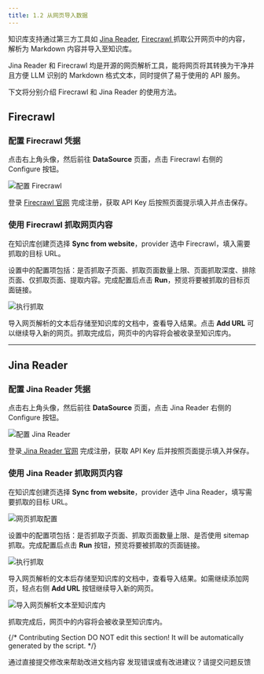 ```yaml
---
title: 1.2 从网页导入数据
---
```


知识库支持通过第三方工具如 [Jina Reader](https://jina.ai/reader), [Firecrawl ](https://www.firecrawl.dev/)抓取公开网页中的内容，解析为 Markdown 内容并导入至知识库。

<Info>
Jina Reader 和 Firecrawl 均是开源的网页解析工具，能将网页将其转换为干净并且方便 LLM 识别的 Markdown 格式文本，同时提供了易于使用的 API 服务。
</Info>

下文将分别介绍 Firecrawl 和 Jina Reader 的使用方法。

## Firecrawl

### 配置 Firecrawl 凭据

点击右上角头像，然后前往 **DataSource** 页面，点击 Firecrawl 右侧的 Configure 按钮。

![配置 Firecrawl](https://assets-docs.dify.ai/2024/12/d468cf996f591b4b2bd0ffb5de62bad4.png)

登录 [Firecrawl 官网](https://www.firecrawl.dev/) 完成注册，获取 API Key 后按照页面提示填入并点击保存。

### 使用 Firecrawl 抓取网页内容

在知识库创建页选择 **Sync from website**，provider 选中 Firecrawl，填入需要抓取的目标 URL。

设置中的配置项包括：是否抓取子页面、抓取页面数量上限、页面抓取深度、排除页面、仅抓取页面、提取内容。完成配置后点击 **Run**，预览将要被抓取的目标页面链接。

![执行抓取](https://assets-docs.dify.ai/2024/12/3e63b4ced9770e21d5132c3aa8e5d2de.png)

导入网页解析的文本后存储至知识库的文档中，查看导入结果。点击 **Add URL** 可以继续导入新的网页。抓取完成后，网页中的内容将会被收录至知识库内。

---

## Jina Reader

### 配置 Jina Reader 凭据

点击右上角头像，然后前往 **DataSource** 页面，点击 Jina Reader 右侧的 Configure 按钮。

![配置 Jina Reader](https://assets-docs.dify.ai/2024/12/28b37f9b36fe808b2d3302c48fce5ea3.png)

登录[ Jina Reader 官网](https://jina.ai/reader) 完成注册，获取 API Key 后并按照页面提示填入并保存。

### 使用 Jina Reader 抓取网页内容

在知识库创建页选择 **Sync from website**，provider 选中 Jina Reader，填写需要抓取的目标 URL。

![网页抓取配置](https://assets-docs.dify.ai/2024/12/f9170b2a2ab1be94bc85ff3ed3c3e723.png)

设置中的配置项包括：是否抓取子页面、抓取页面数量上限、是否使用 sitemap 抓取。完成配置后点击 **Run** 按钮，预览将要被抓取的页面链接。

![执行抓取](https://assets-docs.dify.ai/2024/12/a875f21a751551c03109c76308c577ee.png)

导入网页解析的文本后存储至知识库的文档中，查看导入结果。如需继续添加网页，轻点右侧 **Add URL** 按钮继续导入新的网页。

![导入网页解析文本至知识库内](https://assets-docs.dify.ai/2024/12/03494dc3c882ac1c74b464ea931e2533.png)

抓取完成后，网页中的内容将会被收录至知识库内。

{/*
Contributing Section
DO NOT edit this section!
It will be automatically generated by the script.
*/}

<CardGroup cols="2">
    <Card
        title="编辑此页面"
        icon="pen-to-square"
        href="https://github.com/langgenius/dify-docs/edit/main/zh-hans/guides/knowledge-base/create-knowledge-and-upload-documents/import-content-data/sync-from-website.mdx"
    >
        通过直接提交修改来帮助改进文档内容
    </Card>
    <Card
        title="提交问题"
        icon="github"
        href="https://github.com/langgenius/dify-docs/issues/new?title=文档问题%3A%20from-webs&body=%23%23%20问题描述%0A%3C%21--%20请简要描述您发现的问题%20--%3E%0A%0A%23%23%20页面链接%0Ahttps%3A%2F%2Fgithub.com%2Flanggenius%2Fdify-docs%2Fblob%2Fmain%2Fzh-hans/guides/knowledge-base/create-knowledge-and-upload-documents/import-content-data%2Fsync-from-website.mdx%0A%0A%23%23%20建议修改%0A%3C%21--%20如果有具体的修改建议，请在此说明%20--%3E%0A%0A%3C%21--%20感谢您对文档质量的关注！%20--%3E"
    >
        发现错误或有改进建议？请提交问题反馈
    </Card>
</CardGroup>

